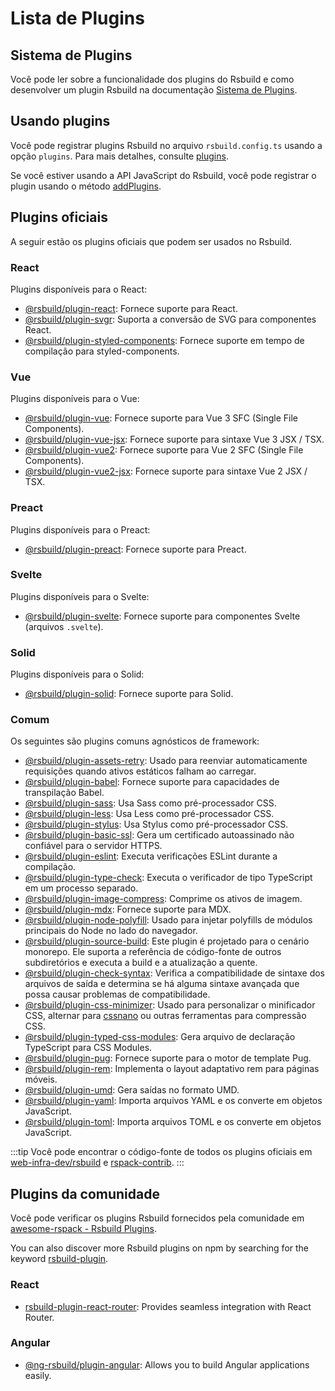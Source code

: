# Lista de Plugins

## Sistema de Plugins

Você pode ler sobre a funcionalidade dos plugins do Rsbuild e como desenvolver um plugin Rsbuild na documentação [Sistema de Plugins](/plugins/dev/index).

## Usando plugins

Você pode registrar plugins Rsbuild no arquivo `rsbuild.config.ts` usando a opção `plugins`. Para mais detalhes, consulte [plugins](/config/plugins).

Se você estiver usando a API JavaScript do Rsbuild, você pode registrar o plugin usando o método [addPlugins](/api/javascript-api/instance#rsbuildaddplugins).

## Plugins oficiais

A seguir estão os plugins oficiais que podem ser usados no Rsbuild.

### React

Plugins disponíveis para o React:

- [@rsbuild/plugin-react](/plugins/list/plugin-react): Fornece suporte para React.
- [@rsbuild/plugin-svgr](/plugins/list/plugin-svgr): Suporta a conversão de SVG para componentes React.
- [@rsbuild/plugin-styled-components](https://github.com/rsbuild-contrib/rsbuild-plugin-styled-components): Fornece suporte em tempo de compilação para styled-components.

### Vue

Plugins disponíveis para o Vue:

- [@rsbuild/plugin-vue](/plugins/list/plugin-vue): Fornece suporte para Vue 3 SFC (Single File Components).
- [@rsbuild/plugin-vue-jsx](https://github.com/rspack-contrib/rsbuild-plugin-vue-jsx): Fornece suporte para sintaxe Vue 3 JSX / TSX.
- [@rsbuild/plugin-vue2](https://github.com/rspack-contrib/rsbuild-plugin-vue2): Fornece suporte para Vue 2 SFC (Single File Components).
- [@rsbuild/plugin-vue2-jsx](https://github.com/rspack-contrib/rsbuild-plugin-vue2-jsx): Fornece suporte para sintaxe Vue 2 JSX / TSX.

### Preact

Plugins disponíveis para o Preact:

- [@rsbuild/plugin-preact](/plugins/list/plugin-preact): Fornece suporte para Preact.

### Svelte

Plugins disponíveis para o Svelte:

- [@rsbuild/plugin-svelte](/plugins/list/plugin-svelte): Fornece suporte para componentes Svelte (arquivos `.svelte`).

### Solid

Plugins disponíveis para o Solid:

- [@rsbuild/plugin-solid](/plugins/list/plugin-solid): Fornece suporte para Solid.

### Comum

Os seguintes são plugins comuns agnósticos de framework:

- [@rsbuild/plugin-assets-retry](https://github.com/rspack-contrib/rsbuild-plugin-assets-retry): Usado para reenviar automaticamente requisições quando ativos estáticos falham ao carregar.
- [@rsbuild/plugin-babel](/plugins/list/plugin-babel): Fornece suporte para capacidades de transpilação Babel.
- [@rsbuild/plugin-sass](/plugins/list/plugin-sass): Usa Sass como pré-processador CSS.
- [@rsbuild/plugin-less](/plugins/list/plugin-less): Usa Less como pré-processador CSS.
- [@rsbuild/plugin-stylus](/plugins/list/plugin-stylus): Usa Stylus como pré-processador CSS.
- [@rsbuild/plugin-basic-ssl](https://github.com/rspack-contrib/rsbuild-plugin-basic-ssl): Gera um certificado autoassinado não confiável para o servidor HTTPS.
- [@rsbuild/plugin-eslint](https://github.com/rspack-contrib/rsbuild-plugin-eslint): Executa verificações ESLint durante a compilação.
- [@rsbuild/plugin-type-check](https://github.com/rspack-contrib/rsbuild-plugin-type-check): Executa o verificador de tipo TypeScript em um processo separado.
- [@rsbuild/plugin-image-compress](https://github.com/rspack-contrib/rsbuild-plugin-image-compress): Comprime os ativos de imagem.
- [@rsbuild/plugin-mdx](https://github.com/rspack-contrib/rsbuild-plugin-mdx): Fornece suporte para MDX.
- [@rsbuild/plugin-node-polyfill](https://github.com/rspack-contrib/rsbuild-plugin-node-polyfill): Usado para injetar polyfills de módulos principais do Node no lado do navegador.
- [@rsbuild/plugin-source-build](https://github.com/rspack-contrib/rsbuild-plugin-source-build): Este plugin é projetado para o cenário monorepo. Ele suporta a referência de código-fonte de outros subdiretórios e executa a build e a atualização a quente.
- [@rsbuild/plugin-check-syntax](https://github.com/rspack-contrib/rsbuild-plugin-check-syntax): Verifica a compatibilidade de sintaxe dos arquivos de saída e determina se há alguma sintaxe avançada que possa causar problemas de compatibilidade.
- [@rsbuild/plugin-css-minimizer](https://github.com/rspack-contrib/rsbuild-plugin-css-minimizer): Usado para personalizar o minificador CSS, alternar para [cssnano](https://github.com/cssnano/cssnano) ou outras ferramentas para compressão CSS.
- [@rsbuild/plugin-typed-css-modules](https://github.com/rspack-contrib/rsbuild-plugin-typed-css-modules): Gera arquivo de declaração TypeScript para CSS Modules.
- [@rsbuild/plugin-pug](https://github.com/rspack-contrib/rsbuild-plugin-pug): Fornece suporte para o motor de template Pug.
- [@rsbuild/plugin-rem](https://github.com/rspack-contrib/rsbuild-plugin-rem): Implementa o layout adaptativo rem para páginas móveis.
- [@rsbuild/plugin-umd](https://github.com/rspack-contrib/rsbuild-plugin-umd): Gera saídas no formato UMD.
- [@rsbuild/plugin-yaml](https://github.com/rspack-contrib/rsbuild-plugin-yaml): Importa arquivos YAML e os converte em objetos JavaScript.
- [@rsbuild/plugin-toml](https://github.com/rspack-contrib/rsbuild-plugin-toml): Importa arquivos TOML e os converte em objetos JavaScript.

:::tip
Você pode encontrar o código-fonte de todos os plugins oficiais em [web-infra-dev/rsbuild](https://github.com/web-infra-dev/rsbuild) e [rspack-contrib](https://github.com/rspack-contrib).
:::

## Plugins da comunidade

Você pode verificar os plugins Rsbuild fornecidos pela comunidade em [awesome-rspack - Rsbuild Plugins](https://github.com/web-infra-dev/awesome-rspack?tab=readme-ov-file#rsbuild-plugins).

You can also discover more Rsbuild plugins on npm by searching for the keyword [rsbuild-plugin](https://npmjs.com/search?q=rsbuild-plugin&ranking=popularity).

### React

- [rsbuild-plugin-react-router](https://github.com/rspack-contrib/rsbuild-plugin-react-router): Provides seamless integration with React Router.

### Angular

- [@ng-rsbuild/plugin-angular](https://github.com/nrwl/angular-rspack): Allows you to build Angular applications easily.
